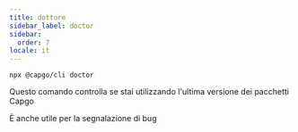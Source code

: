 ```yaml
---
title: dottore
sidebar_label: doctor
sidebar:
  order: 7
locale: it
---
```


`npx @capgo/cli doctor`

Questo comando controlla se stai utilizzando l'ultima versione dei pacchetti Capgo

È anche utile per la segnalazione di bug